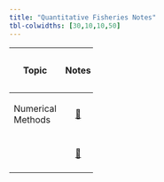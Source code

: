 ```yaml
---
title: "Quantitative Fisheries Notes"
tbl-colwidths: [30,10,10,50]
---
```


<table style="width:30%;">
<colgroup>
<col style="width: 2%" />
<col style="width: 2%" />
<col style="width: 2%" />
<col style="width: 2%" />
</colgroup>
<thead>
<tr class="header">
<th style="text-align: center;"><p>Topic</p></th>
<th style="text-align: center;"><p>Notes</p></th>
<th style="text-align: center;"><p>Code</p></th>
<th style="text-align: center;"><p>Additional References</p></th>
</tr>
</thead>
<tbody>
<tr class="odd">
<td><p>Numerical Methods</p></td>
<td style="text-align: center;"><p><a href="/num_meths/Newton.html"><span class="emoji" data-emoji="book">📖</span></a></p></td>
<td style="text-align: center;"><p><a href=""><span class="emoji" data-emoji="desktop_computer">🖥️</span></a></p></td>
<td><p>XX</p></td>
</tr>
<tr class="even">
<td><p></p></td>
<td style="text-align: center;"><p><a href=""><span class="emoji" data-emoji="book">📖</span></a></p></td>
<td style="text-align: center;"><p><a href=""><span class="emoji" data-emoji="desktop_computer">🖥️</span></a></p></td>
<td><p> </p></td>
</tr>
</tbody>
</table>